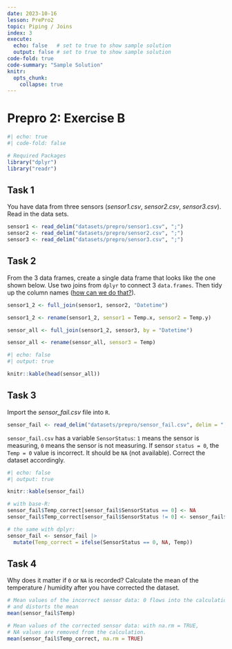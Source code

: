 ```yaml
---
date: 2023-10-16
lesson: PrePro2
topic: Piping / Joins
index: 3
execute:
  echo: false   # set to true to show sample solution
  output: false # set to true to show sample solution
code-fold: true
code-summary: "Sample Solution"
knitr:
  opts_chunk:
    collapse: true
---
```


# Prepro 2: Exercise B

```r
#| echo: true
#| code-fold: false

# Required Packages
library("dplyr")
library("readr")
```

## Task 1

You have data from three sensors (*sensor1.csv*, *sensor2.csv*, *sensor3.csv*). Read in the data sets.

```r
sensor1 <- read_delim("datasets/prepro/sensor1.csv", ";")
sensor2 <- read_delim("datasets/prepro/sensor2.csv", ";")
sensor3 <- read_delim("datasets/prepro/sensor3.csv", ";")
```

## Task 2

From the 3 data frames, create a single data frame that looks like the one shown below. Use two joins from `dplyr` to connect 3 `data.frames`. Then tidy up the column names ([how can we do that?](https://www.statology.org/how-to-rename-data-frame-columns-in-r/)).

```r
sensor1_2 <- full_join(sensor1, sensor2, "Datetime")

sensor1_2 <- rename(sensor1_2, sensor1 = Temp.x, sensor2 = Temp.y)

sensor_all <- full_join(sensor1_2, sensor3, by = "Datetime")

sensor_all <- rename(sensor_all, sensor3 = Temp)
```

```r
#| echo: false
#| output: true

knitr::kable(head(sensor_all))
```

## Task 3

Import the *sensor_fail.csv* file into `R`.

```r
sensor_fail <- read_delim("datasets/prepro/sensor_fail.csv", delim = ";")
```

`sensor_fail.csv` has a variable `SensorStatus`: `1` means the sensor is measuring, `0` means the sensor is not measuring. If sensor `status = 0`, the `Temp = 0` value is incorrect. It should be `NA` (not available). Correct the dataset accordingly.

```r
#| echo: false
#| output: true

knitr::kable(sensor_fail)
```

```r
# with base-R:
sensor_fail$Temp_correct[sensor_fail$SensorStatus == 0] <- NA
sensor_fail$Temp_correct[sensor_fail$SensorStatus != 0] <- sensor_fail$Temp # Warning message can be ignored.

# the same with dplyr:
sensor_fail <- sensor_fail |>
  mutate(Temp_correct = ifelse(SensorStatus == 0, NA, Temp))
```

## Task 4

Why does it matter if `0` or `NA` is recorded? Calculate the mean of the temperature / humidity after you have corrected the dataset.

```r
# Mean values of the incorrect sensor data: 0 flows into the calculation
# and distorts the mean
mean(sensor_fail$Temp)

# Mean values of the corrected sensor data: with na.rm = TRUE,
# NA values are removed from the calculation.
mean(sensor_fail$Temp_correct, na.rm = TRUE)

```
